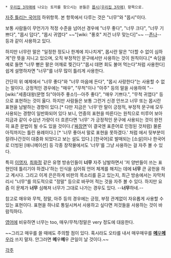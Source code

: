  * [[우리집 3자매]]에 나오는 토끼를 찾으시는 분들은 [[몹시(우리집 3자매)]] 항목으로.

[[자주 틀리는 국어]]의 하위항목. 본 항목에서 다루는 것은 "너무"와 "몹시"이다.

보통 사람들이 무언가가 적정 수준을 넘어선 경우에 "너무 좋다", "너무 크다", "너무 기쁘다", "몹시 덥다", "몹시 귀엽다" ~~"[wiki: "풍호" 저건 너무 맞는다]"~~ --[[존나]]-- 등과 같이 사용하고 있다.

하지만 너무란 말은 "일정한 정도나 한계에 지나치게", 몹시란 말은 "더할 수 없이 심하게"란 뜻을 지니고 있으며, 오직 부정적인 문구에서만 사용하는 것이 원칙이다.[* 속담을 예로 들면 "너무 뻗은 팔은 어깨로 찢긴다"."몹시 데면 회도 불어 먹는다"처럼 사용한다]
쉽게 설명하자면 "너무"를 너무 많이 틀리게 사용한다.

간단히 위 예제에서 "너무 좋다"와 "너무 마음에 든다", "몹시 사랑한다"는 사용할 수 없는 말이다. 긍정적인 경우에는 "매우", "무척"이나 "아주" 등의 말을 사용하여 "--[wiki:"세종대왕(문명 5)"아아주 좋소!]--아주 좋다", "매우 기쁘다.", "무척 귀엽다" 등으로 표현하는 것이 옳다. 하지만 사람들은 보통 그런거 신경 안쓰고 너무 또는 몹시란 표현을 남발하는 경향이 있다.[* 다만 지금은 '너무'란 말이 긍정적, 부정적 문구에 모두 사용되는 경향이 일반화되어 있다 보니, 언중의 표현을 따른다는 원칙으로 미루어 보아 지금과 같이 수십년 가량이 더 흐른다면 '너무' 가 긍정적인 문구에 사용되는 것이 완전히 표준 문법이 될 수도 있을 것이다.('[[짜장면]]'이 결국엔 표준어로 인정된 것처럼) 물론 아직까지는 틀린 용례이다.] [* '너무 좋아서 말로 표현을 못하겠다.' 처럼 에서 뒷부분이 잘려나간것이 대중화 되었다고 보는 설도 있다.] [한국어]로 발매되는 [소설]이나 한국어로 더빙된 [애니메이션] 등 각종 창작물에서도 '너무'를 그냥 사용하는 걸 자주 볼 수 있다. 

특히 [[이영자]], [[최화정]] 같은 유명 방송인들이 '''너무''' 자주 남발하면서 '저 양반들이 쓰는 표현인데 틀리기야 하겠나'하는 인식을 심어줘 언어 체계를 해치는 데에 '''너무''' 큰 공헌을 하고 계시다. 그리고 이게 은은하게 비판의 목소리를 듣고 있는지, 최근 방송에서는 자막처리시 "너무"를 의도적으로 "정말" 등으로 바꾸어 적는 것을 자주 볼 수 있다. 하지만 요즘 이 문제가 '''너무''' 심해져 너무가 그대로 나가는 경우도 있다. --'''너무'''하네.--

참고로 매우와 무척, 정말, 아주 등의 경우에는 긍정, 부정 관계없이 자유롭게 사용할 수 있는 표현이다. 표현을 하나로 통일시켜서 사용하고 싶다면 저것들을 사용하는 것이 바람직하다.

[[영어]]에 비유하면 너무는 too, 매우/무척/정말은 very 정도에 대응한다.

~~그리고 매우를 쓸 때에도 주의할 점이 있다. 혹시라도 오타를 내서 매우매우를 [[메우 메우|'''메'''우'''메'''우]]라 쓰지 말자. 안그러면 '''메'''우'''메'''우 큰일이 날 것이다.~~ 

[[각주]]
